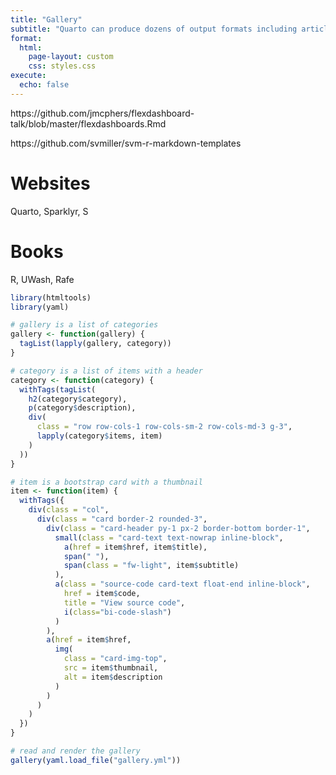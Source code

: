 ```yaml
---
title: "Gallery"
subtitle: "Quarto can produce dozens of output formats including articles, reports, presentations, interactive documents, websites, and books. Here are some examples for inspiration."
format:
  html:
    page-layout: custom
    css: styles.css
execute:
  echo: false
---
```


https://github.com/jmcphers/flexdashboard-talk/blob/master/flexdashboards.Rmd

::: {.hidden}

https://github.com/svmiller/svm-r-markdown-templates

# Websites

Quarto, Sparklyr, S


# Books

R, UWash, Rafe

:::



```r
library(htmltools)
library(yaml)

# gallery is a list of categories
gallery <- function(gallery) {
  tagList(lapply(gallery, category))
}

# category is a list of items with a header
category <- function(category) {
  withTags(tagList(
    h2(category$category),
    p(category$description),
    div(
      class = "row row-cols-1 row-cols-sm-2 row-cols-md-3 g-3",
      lapply(category$items, item)
    )
  ))
}

# item is a bootstrap card with a thumbnail
item <- function(item) {
  withTags({
    div(class = "col",
      div(class = "card border-2 rounded-3",
        div(class = "card-header py-1 px-2 border-bottom border-1",
          small(class = "card-text text-nowrap inline-block",
            a(href = item$href, item$title), 
            span(" "),
            span(class = "fw-light", item$subtitle)
          ),
          a(class = "source-code card-text float-end inline-block", 
            href = item$code,
            title = "View source code",
            i(class="bi-code-slash")
          )
        ),
        a(href = item$href,
          img(
            class = "card-img-top",
            src = item$thumbnail,
            alt = item$description
          )
        )
      )
    )
  })
}

# read and render the gallery
gallery(yaml.load_file("gallery.yml"))
```


